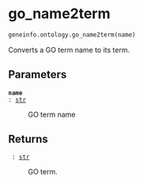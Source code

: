 # go_name2term { #geneinfo.ontology.go_name2term }

```python
geneinfo.ontology.go_name2term(name)
```

Converts a GO term name to its term.

## Parameters {.doc-section .doc-section-parameters}

<code>[**name**]{.parameter-name} [:]{.parameter-annotation-sep} [[str](`str`)]{.parameter-annotation}</code>

:   GO term name

## Returns {.doc-section .doc-section-returns}

<code>[]{.parameter-name} [:]{.parameter-annotation-sep} [[str](`str`)]{.parameter-annotation}</code>

:   GO term.